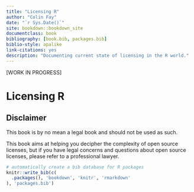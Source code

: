 ```yaml
--- 
title: "Licensing R"
author: "Colin Fay"
date: "`r Sys.Date()`"
site: bookdown::bookdown_site
documentclass: book
bibliography: [book.bib, packages.bib]
biblio-style: apalike
link-citations: yes
description: "Documenting current state of licensing in the R world."
---
```


[WORK IN PROGRESS]

# Licensing R 

## Disclaimer

This book is by no mean a legal book and should not be used as such. 

This book aims at helping you decipher the complexity of open source licenses, but if you have legal concerns and questions about open source licenses, please refer to a professional lawyer.

```r
# automatically create a bib database for R packages
knitr::write_bib(c(
  .packages(), 'bookdown', 'knitr', 'rmarkdown'
), 'packages.bib')
```
